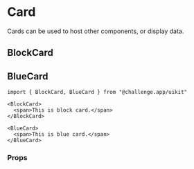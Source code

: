 
<Meta of={CardStories} />

# Card

Cards can be used to host other components, or display data.

## BlockCard

<Canvas of={CardStories.BlockCard} />

## BlueCard

<Canvas of={CardStories.BlueCard} />

```tsx
import { BlockCard, BlueCard } from "@challenge.app/uikit"

<BlockCard>
  <span>This is block card.</span>
</BlockCard>

<BlueCard>
  <span>This is blue card.</span>
</BlueCard>
```

### Props

<ArgTypes />
